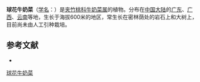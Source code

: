 {{Speciesbox
| name = 球花牛奶菜
| status = 
| status_system = 
| image =
| genus = Marsdenia
| species = globifera
| authority = [[蒋英_(植物学家)|Tsiang]] in Sunyatsenia
}}

'''球花牛奶菜'''（[[学名|学名]]：{{lang|la|''Marsdenia globifera''}}）是[[夹竹桃科|夹竹桃科]][[牛奶菜属|牛奶菜属]]的植物。分布在[[中国大陆|中国大陆]]的[[广东|广东]]、[[广西|广西]]、[[云南|云南]]等地，生长于海拔600米的地区，常生长在密林荫处的岩石上和大树上，目前尚未由人工引种栽培。

== 参考文献 ==
<div class="references-small">
* {{cite web| url =http://www.bioinfo.cn/db05/KmzwSpecies.php?action=view&id=30751| title =球花牛奶菜| work =《中国高等植物数据库全库》| publisher =中国科学院微生物研究所| author =昆明植物研究所| accessdate =2009-02-26| deadurl =yes| archiveurl =https://web.archive.org/web/20160305012125/http://www.bioinfo.cn/db05/KmzwSpecies.php?action=view&id=30751| archivedate =2016-03-05}}
</div>
{{Taxonbar|from=Q15232857}}

[[Category:牛奶菜属|球花牛奶菜]]


{{植物小作品}}